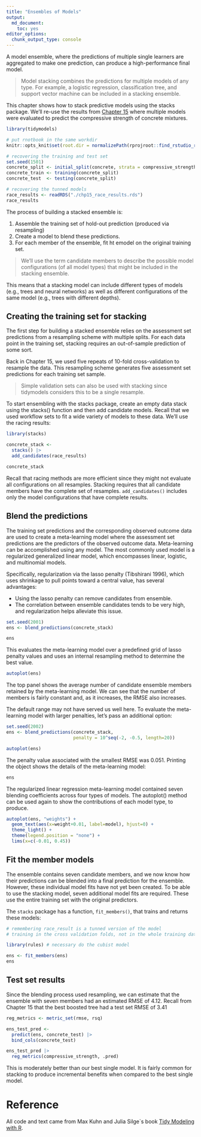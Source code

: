 ```yaml
---
title: "Ensembles of Models"
output: 
  md_document:
    toc: yes
editor_options: 
  chunk_output_type: console
---
```


A model ensemble, where the predictions of multiple single learners are aggregated to make one prediction, can produce a high-performance final model.

> Model stacking combines the predictions for multiple models of any type. For example, a logistic regression, classification tree, and support vector machine can be included in a stacking ensemble.

This chapter shows how to stack predictive models using the stacks package. We’ll re-use the results from [Chapter 15](./chapter15_workflowset.md) where multiple models were evaluated to predict the compressive strength of concrete mixtures.

```r
library(tidymodels)

# put rnotbook in the same workdir
knitr::opts_knit$set(root.dir = normalizePath(rprojroot::find_rstudio_root_file())) 

# recovering the training and test set
set.seed(1501)
concrete_split <- initial_split(concrete, strata = compressive_strength)
concrete_train <- training(concrete_split)
concrete_test  <- testing(concrete_split)

# recovering the tunned models
race_results <- readRDS("./chp15_race_results.rds")
race_results
```

The process of building a stacked ensemble is:

1. Assemble the training set of hold-out prediction (produced via resampling)
1. Create a model to blend these predictions.
1. For each member of the ensemble, fit ht emodel on the original training set.

> We’ll use the term candidate members to describe the possible model configurations (of all model types) that might be included in the stacking ensemble.

This means that a stacking model can include different types of models (e.g., trees and neural networks) as well as different configurations of the same model (e.g., trees with different depths).

## Creating the training set for stacking

The first step for building a stacked ensemble relies on the assessment set predictions from a resampling scheme with multiple splits. For each data point in the training set, stacking requires an out-of-sample prediction of some sort.

Back in Chapter 15, we used five repeats of 10-fold cross-validation to resample the data. This resampling scheme generates five assessment set predictions for each training set sample. 

> Simple validation sets can also be used with stacking since tidymodels considers this to be a single resample.

To start ensembling with the stacks package, create an empty data stack using the stacks() function and then add candidate models. Recall that we used workflow sets to fit a wide variety of models to these data. We’ll use the racing results:

```r
library(stacks)

concrete_stack <- 
  stacks() |> 
  add_candidates(race_results)

concrete_stack
```

Recall that racing methods are more efficient since they might not evaluate all configurations on all resamples. Stacking requires that all candidate members have the complete set of resamples. `add_candidates()` includes only the model configurations that have complete results.

## Blend the predictions

The training set predictions and the corresponding observed outcome data are used to create a meta-learning model where the assessment set predictions are the predictors of the observed outcome data. Meta-learning can be accomplished using any model. The most commonly used model is a regularized generalized linear model, which encompasses linear, logistic, and multinomial models.


Specifically, regularization via the lasso penalty (Tibshirani 1996), which uses shrinkage to pull points toward a central value, has several advantages:

+ Using the lasso penalty can remove candidates from ensemble.
+ The correlation between ensemble candidates tends to be very high, and regularization helps alleviate this issue.

```r
set.seed(2001)
ens <- blend_predictions(concrete_stack)

ens
```

This evaluates the meta-learning model over a predefined grid of lasso penalty values and uses an internal resampling method to determine the best value. 

```r
autoplot(ens)
```

The top panel shows the average number of candidate ensemble members retained by the meta-learning model. We can see that the number of members is fairly constant and, as it increases, the RMSE also increases.

The default range may not have served us well here. To evaluate the meta-learning model with larger penalties, let’s pass an additional option:

```r
set.seed(2002)
ens <- blend_predictions(concrete_stack,
                         penalty = 10^seq(-2, -0.5, length=20))

autoplot(ens)
```

The penalty value associated with the smallest RMSE was 0.051. Printing the object shows the details of the meta-learning model:

```r
ens
```

The regularized linear regression meta-learning model contained seven blending coefficients across four types of models. The autoplot() method can be used again to show the contributions of each model type, to produce.

```r
autoplot(ens, "weights") +
  geom_text(aes(x=weight+0.01, label=model), hjust=0) +
  theme_light() +
  theme(legend.position = "none") +
  lims(x=c(-0.01, 0.45))
```

## Fit the member models

The ensemble contains seven candidate members, and we now know how their predictions can be blended into a final prediction for the ensemble. However, these individual model fits have not yet been created. To be able to use the stacking model, seven additional model fits are required. These use the entire training set with the original predictors.

The `stacks` package has a function, `fit_members()`, that trains and returns these models:

```r
# remembering race_result is a tunned version of the model 
# training in the cross validation folds, not in the whole training dataset

library(rules) # necessary do the cubist model

ens <- fit_members(ens)
ens
```

## Test set results

Since the blending process used resampling, we can estimate that the ensemble with seven members had an estimated RMSE of 4.12. Recall from Chapter 15 that the best boosted tree had a test set RMSE of 3.41

```r
reg_metrics <- metric_set(rmse, rsq)

ens_test_pred <- 
  predict(ens, concrete_test) |> 
  bind_cols(concrete_test)

ens_test_pred |> 
  reg_metrics(compressive_strength, .pred)
```

This is moderately better than our best single model. It is fairly common for stacking to produce incremental benefits when compared to the best single model.

# Reference

All code and text came from Max Kuhn and Julia Silge`s book [Tidy Modeling with R](https://www.tmwr.org/ensembles).
